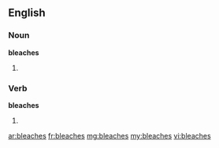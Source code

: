==English==

===Noun===
'''bleaches'''

# {{plural of|[[bleach]]}}

===Verb===
'''bleaches'''

#{{third-person singular of|[[bleach]]}}

[[ar:bleaches]]
[[fr:bleaches]]
[[mg:bleaches]]
[[my:bleaches]]
[[vi:bleaches]]